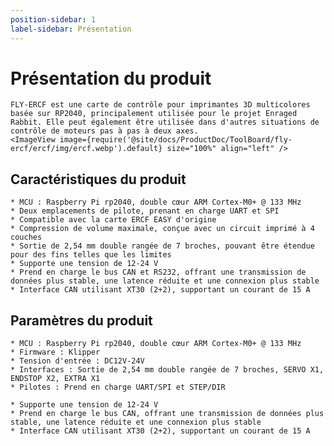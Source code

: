 ```yaml
---
position-sidebar: 1
label-sidebar: Présentation
---
```


# Présentation du produit

    FLY-ERCF est une carte de contrôle pour imprimantes 3D multicolores basée sur RP2040, principalement utilisée pour le projet Enraged Rabbit. Elle peut également être utilisée dans d'autres situations de contrôle de moteurs pas à pas à deux axes.
    <ImageView image={require('@site/docs/ProductDoc/ToolBoard/fly-ercf/ercf/img/ercf.webp').default} size="100%" align="left" />

## Caractéristiques du produit

    * MCU : Raspberry Pi rp2040, double cœur ARM Cortex-M0+ @ 133 MHz
    * Deux emplacements de pilote, prenant en charge UART et SPI
    * Compatible avec la carte ERCF EASY d'origine
    * Compression de volume maximale, conçue avec un circuit imprimé à 4 couches
    * Sortie de 2,54 mm double rangée de 7 broches, pouvant être étendue pour des fins telles que les limites
    * Supporte une tension de 12-24 V
    * Prend en charge le bus CAN et RS232, offrant une transmission de données plus stable, une latence réduite et une connexion plus stable
    * Interface CAN utilisant XT30 (2+2), supportant un courant de 15 A

## Paramètres du produit

    * MCU : Raspberry Pi rp2040, double cœur ARM Cortex-M0+ @ 133 MHz
    * Firmware : Klipper
    * Tension d'entrée : DC12V-24V
    * Interfaces : Sortie de 2,54 mm double rangée de 7 broches, SERVO X1, ENDSTOP X2, EXTRA X1
    * Pilotes : Prend en charge UART/SPI et STEP/DIR

    * Supporte une tension de 12-24 V
    * Prend en charge le bus CAN, offrant une transmission de données plus stable, une latence réduite et une connexion plus stable
    * Interface CAN utilisant XT30 (2+2), supportant un courant de 15 A

